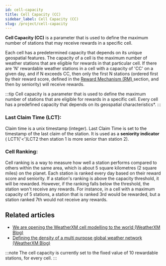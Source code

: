 ```yaml
---
id: cell-capacity
title: Cell Capacity (CC)
sidebar_label: Cell Capacity (CC)
slug: /project/cell-capacity
---
```



**Cell Capacity (CC)** is a parameter that is used to define the maximum number of stations that may receive rewards in a specific cell.


Each cell has a predetermined capacity that depends on its unique geospatial features. The capacity of a cell is the maximum number of weather stations that are eligible for rewards in that particular cell. 
If there are 'N' rewardable weather stations in a cell with a capacity of 'CC' on a given day, and if N exceeds CC, then only the first N stations 
(ordered first by their reward score, defined in the [Reward Mechanism (RM) ](/reward-mechanism) section, and then by seniority) will receive rewards.

:::tip
Cell capacity is a parameter that is used to define the maximum number of stations that are eligible for rewards in a specific cell. Every cell has a predefined capacity that depends on its geospatial characteristics*.
:::

### Last Claim Time (LCT): 
Claim time is a unix timestamp (integer).
Last Claim Time is set to the timestamp of the last claim of the station. It is used as a **seniority indicator** ( LCT1{'<'}LCT2 then station 1 is more senior than station 2).

### Cell Ranking:
Cell ranking is a way to measure how well a station performs compared to others within the same area, which is about 5 square kilometres (2 square miles) on the planet. Each station is ranked every day based on their reward score and seniority.
If a station's ranking is above the capacity threshold, it will be rewarded. 
However, if the ranking falls below the threshold, the station won't receive any rewards. For instance, in a cell with a maximum capacity of 5 stations, a station that is ranked 3rd would be rewarded, but a station ranked 7th would not receive any rewards.



## Related articles
- [We are opening the WeatherXM cell modelling to the world (WeatherXM Blog)](https://blog.weatherxm.com/we-are-opening-the-weatherxm-cell-modelling-to-the-world-b827f1c10c2d)
- [Defining the density of a multi purpose global weather network (WeatherXM Blog)](https://blog.weatherxm.com/defining-the-density-of-a-multi-purpose-global-weather-network-ea5f4190f91a)


:::note
The cell capacity is currently set to the fixed value of 10 rewardable stations, for every cell.
:::
